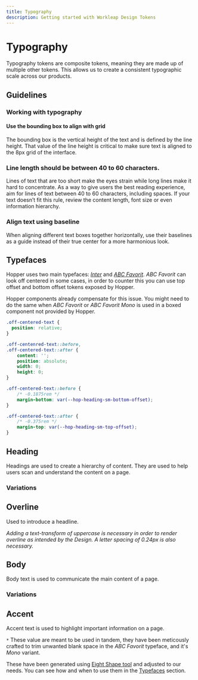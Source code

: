 ```yaml
---
title: Typography
description: Getting started with Workleap Design Tokens
---
```



# Typography

Typography tokens are composite tokens, meaning they are made up of multiple other tokens. This allows us to create a consistent typographic scale across our products.

## Guidelines

### Working with typography

#### Use the bounding box to align with grid

The bounding box is the vertical height of the text and is defined by the line height. That value of the line height is critical to make sure text is aligned to the 8px grid of the interface.

### Line length should be between 40 to 60 characters.

Lines of text that are too short make the eyes strain while long lines make it hard to concentrate. As a way to give users the best reading experience, aim for lines of text between 40 to 60 characters, including spaces. If your text doesn’t fit this rule, review the content length, font size or even information hierarchy.

### Align text using baseline

When aligning different text boxes together horizontally, use their baselines as a guide instead of their true center for a more harmonious look.

## Typefaces

Hopper uses two main typefaces: *[Inter](https://rsms.me/inter/)* and *[ABC Favorit](https://abcdinamo.com/typefaces/favorit)*. *ABC Favorit* can look off centered in some cases, in order to counter this you can use top offset and bottom offset tokens exposed by Hopper.

Hopper components already compensate for this issue. You might need to do the same when *ABC Favorit* or *ABC Favorit Mono* is used in a boxed component not provided by Hopper.

```css
.off-centered-text {
  position: relative;
}

.off-centenred-text::before,
.off-centered-text::after {
    content: '';
    position: absolute;
    width: 0;
    height: 0;
}

.off-centered-text::before {
    /* -0.1875rem */
    margin-bottom: var(--hop-heading-sm-bottom-offset);
}

.off-centered-text::after {
    /* -0.375rem */
    margin-top: var(--hop-heading-sm-top-offset);
}
```

## Heading

Headings are used to create a hierarchy of content. They are used to help users scan and understand the content on a page.

<TypographyTable type="heading" data={tokens.semantic} />

### Variations

<TypographyVariantTable type="heading" data={tokens.semantic} />

## Overline

Used to introduce a headline.

_Adding a text-transform of uppercase is necessary in order to render overline as intended by the Design. A letter spacing of 0.24px is also necessary._

<TypographyTable type="overline" data={tokens.semantic} />

## Body

Body text is used to communicate the main content of a page.

<TypographyTable type="body" data={tokens.semantic} />

### Variations

<TypographyVariantTable type="body" data={tokens.semantic} />

## Accent

Accent text is used to highlight important information on a page.

<TypographyTable type="accent" data={tokens.semantic} />

`*` These value are meant to be used in tandem, they have been meticously crafted to trim unwanted blank space in the *ABC Favorit* typeface, and it's *Mono* variant.

These have been generated using [Eight Shape tool](https://text-crop.eightshapes.com/) and adjusted to our needs. You can see how and when to use them in the [Typefaces](#typefaces) section.
